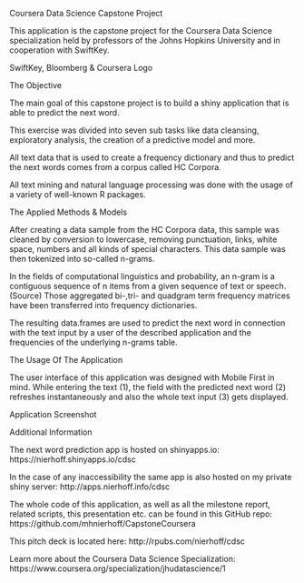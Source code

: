 Coursera Data Science Capstone Project

This application is the capstone project for the Coursera Data Science specialization held by professors of the Johns Hopkins University and in cooperation with SwiftKey.

SwiftKey, Bloomberg & Coursera Logo

The Objective

The main goal of this capstone project is to build a shiny application that is able to predict the next word.

This exercise was divided into seven sub tasks like data cleansing, exploratory analysis, the creation of a predictive model and more.

All text data that is used to create a frequency dictionary and thus to predict the next words comes from a corpus called HC Corpora.

All text mining and natural language processing was done with the usage of a variety of well-known R packages.

The Applied Methods & Models

After creating a data sample from the HC Corpora data, this sample was cleaned by conversion to lowercase, removing punctuation, links, white space, numbers and all kinds of special characters. This data sample was then tokenized into so-called n-grams.

In the fields of computational linguistics and probability, an n-gram is a contiguous sequence of n items from a given sequence of text or speech. (Source)
Those aggregated bi-,tri- and quadgram term frequency matrices have been transferred into frequency dictionaries.

The resulting data.frames are used to predict the next word in connection with the text input by a user of the described application and the frequencies of the underlying n-grams table.

The Usage Of The Application

The user interface of this application was designed with Mobile First in mind. While entering the text (1), the field with the predicted next word (2) refreshes instantaneously and also the whole text input (3) gets displayed.

Application Screenshot

Additional Information

The next word prediction app is hosted on shinyapps.io: https://nierhoff.shinyapps.io/cdsc

In the case of any inaccessibility the same app is also hosted on my private shiny server: http://apps.nierhoff.info/cdsc

The whole code of this application, as well as all the milestone report, related scripts, this presentation etc. can be found in this GitHub repo: https://github.com/mhnierhoff/CapstoneCoursera

This pitch deck is located here: http://rpubs.com/nierhoff/cdsc

Learn more about the Coursera Data Science Specialization: https://www.coursera.org/specialization/jhudatascience/1